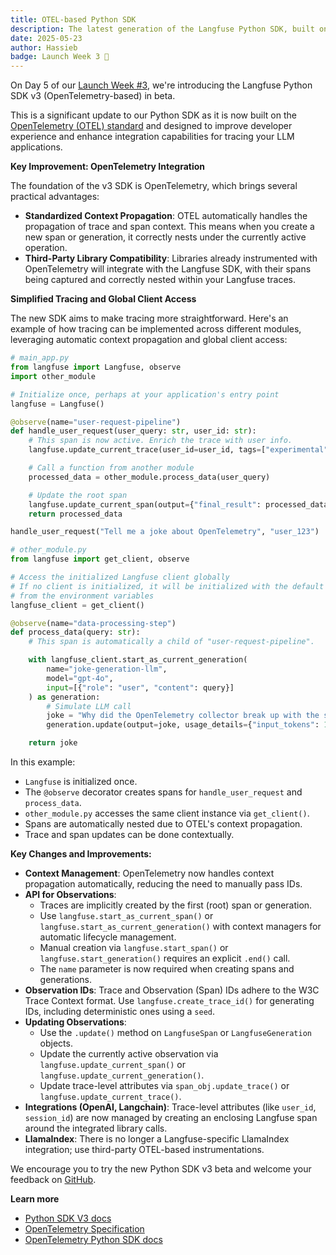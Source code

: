 ```yaml
---
title: OTEL-based Python SDK
description: The latest generation of the Langfuse Python SDK, built on the OpenTelemetry framework.
date: 2025-05-23
author: Hassieb
badge: Launch Week 3 🚀
---
```



<ChangelogHeader />

On Day 5 of our [Launch Week #3](/blog/2025-05-19-launch-week-3), we're introducing the Langfuse Python SDK v3 (OpenTelemetry-based) in beta.

This is a significant update to our Python SDK as it is now built on the [OpenTelemetry (OTEL) standard](https://opentelemetry.io/) and designed to improve developer experience and enhance integration capabilities for tracing your LLM applications.

**Key Improvement: OpenTelemetry Integration**

The foundation of the v3 SDK is OpenTelemetry, which brings several practical advantages:

- **Standardized Context Propagation**: OTEL automatically handles the propagation of trace and span context. This means when you create a new span or generation, it correctly nests under the currently active operation.
- **Third-Party Library Compatibility**: Libraries already instrumented with OpenTelemetry will integrate with the Langfuse SDK, with their spans being captured and correctly nested within your Langfuse traces.

**Simplified Tracing and Global Client Access**

The new SDK aims to make tracing more straightforward. Here's an example of how tracing can be implemented across different modules, leveraging automatic context propagation and global client access:

```python
# main_app.py
from langfuse import Langfuse, observe
import other_module

# Initialize once, perhaps at your application's entry point
langfuse = Langfuse()

@observe(name="user-request-pipeline")
def handle_user_request(user_query: str, user_id: str):
    # This span is now active. Enrich the trace with user info.
    langfuse.update_current_trace(user_id=user_id, tags=["experimental"])

    # Call a function from another module
    processed_data = other_module.process_data(user_query)

    # Update the root span
    langfuse.update_current_span(output={"final_result": processed_data})
    return processed_data

handle_user_request("Tell me a joke about OpenTelemetry", "user_123")
```

```python
# other_module.py
from langfuse import get_client, observe

# Access the initialized Langfuse client globally
# If no client is initialized, it will be initialized with the default configuration
# from the environment variables
langfuse_client = get_client()

@observe(name="data-processing-step")
def process_data(query: str):
    # This span is automatically a child of "user-request-pipeline".

    with langfuse_client.start_as_current_generation(
        name="joke-generation-llm",
        model="gpt-4o",
        input=[{"role": "user", "content": query}]
    ) as generation:
        # Simulate LLM call
        joke = "Why did the OpenTelemetry collector break up with the span? It needed more space for its attributes!"
        generation.update(output=joke, usage_details={"input_tokens": 10, "output_tokens": 25})

    return joke
```

In this example:

- `Langfuse` is initialized once.
- The `@observe` decorator creates spans for `handle_user_request` and `process_data`.
- `other_module.py` accesses the same client instance via `get_client()`.
- Spans are automatically nested due to OTEL's context propagation.
- Trace and span updates can be done contextually.

**Key Changes and Improvements:**

- **Context Management**: OpenTelemetry now handles context propagation automatically, reducing the need to manually pass IDs.
- **API for Observations**:
  - Traces are implicitly created by the first (root) span or generation.
  - Use `langfuse.start_as_current_span()` or `langfuse.start_as_current_generation()` with context managers for automatic lifecycle management.
  - Manual creation via `langfuse.start_span()` or `langfuse.start_generation()` requires an explicit `.end()` call.
  - The `name` parameter is now required when creating spans and generations.
- **Observation IDs**: Trace and Observation (Span) IDs adhere to the W3C Trace Context format. Use `langfuse.create_trace_id()` for generating IDs, including deterministic ones using a `seed`.
- **Updating Observations**:
  - Use the `.update()` method on `LangfuseSpan` or `LangfuseGeneration` objects.
  - Update the currently active observation via `langfuse.update_current_span()` or `langfuse.update_current_generation()`.
  - Update trace-level attributes via `span_obj.update_trace()` or `langfuse.update_current_trace()`.
- **Integrations (OpenAI, Langchain)**: Trace-level attributes (like `user_id`, `session_id`) are now managed by creating an enclosing Langfuse span around the integrated library calls.
- **LlamaIndex**: There is no longer a Langfuse-specific LlamaIndex integration; use third-party OTEL-based instrumentations.

We encourage you to try the new Python SDK v3 beta and welcome your feedback on [GitHub](https://github.com/langfuse/langfuse/issues).

**Learn more**

- [Python SDK V3 docs](/docs/sdk/python/otel_based_sdk_v3)
- [OpenTelemetry Specification](https://opentelemetry.io/docs/specs/otel/trace/api/)
- [OpenTelemetry Python SDK docs](https://opentelemetry-python.readthedocs.io/en/latest/)
